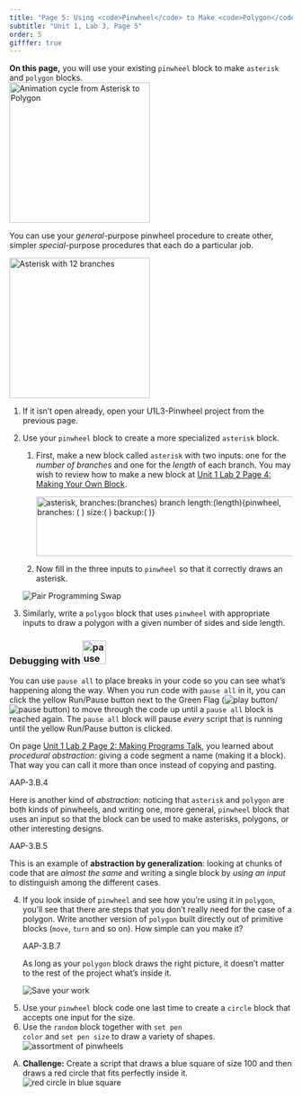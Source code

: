```yaml
---
title: "Page 5: Using <code>Pinwheel</code> to Make <code>Polygon</code>"
subtitle: "Unit 1, Lab 3, Page 5"
order: 5
gifffer: true
---
```


::: learn
<strong>On this page,</strong> you will use your existing <code>pinwheel</code> block to make <code>asterisk</code> and <code>polygon</code> blocks.<br /> <img src="/img/1-introduction/Blockswith-Inputs_img/asteriskpolygonCycle.gif" title="Animation cycle from Asterisk to Polygon" alt="Animation cycle from Asterisk to Polygon" class="indent" height="250"/>
:::

<p>You can use your <em>general</em>-purpose pinwheel procedure to create other, simpler <em>special</em>-purpose procedures that each do a particular job.</p>

::: forYouToDo
<img src="/img/1-introduction/asterisk-new.png" title="Asterisk with 12 branches" alt="Asterisk with 12 branches" class="imageRight" height="250"/>

<ol>

<li>If it isn't open already, open your U1L3-Pinwheel project from the previous page.</li>

<li>

Use your <code>pinwheel</code> block to create a more specialized <code>asterisk</code> block.

<ol>

<li>First, make a new block called <code>asterisk</code> with two inputs: one for the <var>number of branches</var> and one for the <var>length</var> of each branch. You may wish to review how to make a new block at <a href="/unit-1/lab-2/4-making-a-new-block.html" title="Unit 1 Lab 2 Page 4: Making Your Own Block">Unit 1 Lab 2 Page 4: Making Your Own Block</a>.</li>

<img src="/img/1-introduction/asterisk-using-pinwheel.png" title="asterisk, branches:(branches) branch length:(length){pinwheel, branches: ( ) size:( ) backup:( )}" alt="asterisk, branches:(branches) branch length:(length){pinwheel, branches: ( ) size:( ) backup:( )}" width="507" height="106"/>

<li>Now fill in the three inputs to <code>pinwheel</code> so that it correctly draws an asterisk.</li>

</ol>

</li>

<img src="/img/icons/pair-programming-swap.png" title="Pair Programming Swap" alt="Pair Programming Swap" class="inline"/>

<li>Similarly, write a <code>polygon</code> block that uses <code>pinwheel</code> with appropriate inputs to draw a polygon with a given number of sides and side length.<br /></li>

</ol>

::: takeNote
### <strong>Debugging with <img src="/img/2-complexity/Debugging/pause-all-block.png" title="pause all" alt="pause all" height="42"/></strong>

<p>You can use <code>pause all</code> to place breaks in your code so you can see what's happening along the way. When you run code with <code>pause all</code> in it, you can click the yellow Run/Pause button next to the Green Flag (<img src="/img/sys/play-button.png" title="play button" alt="play button"/>/<img src="/img/1-introduction/pause_button.png" title="pause button" alt="pause button"/>) to move through the code up until a <code>pause all</code> block is reached again. The <code>pause all</code> block will pause <em>every</em> script that is running until the yellow Run/Pause button is clicked.</p>
:::
:::

::: takeNote
::: sidenoteBig
<p>On page <a href="/unit-1/lab-2/2-gossip.html" title="Unit 1 Lab 2 Page 2: Making Programs Talk">Unit 1 Lab 2 Page 2: Making Programs Talk</a>, you learned about <em>procedural abstraction:</em> giving a code segment a name (making it a block). That way you can call it more than once instead of copying and pasting.</p>
:::

::: comment
AAP-3.B.4
:::

<p>Here is another kind of <em>abstraction</em>: noticing that <code>asterisk</code> and <code>polygon</code> are both kinds of pinwheels, and writing one, more general, <code>pinwheel</code> block that uses an input so that the block can be used to make asterisks, polygons, or other interesting designs.</p>

::: comment
AAP-3.B.5
:::

<p>This is an example of <strong>abstraction by generalization</strong>: looking at chunks of code that are <em>almost the same</em> and writing a single block by <em>using an input</em> to distinguish among the different cases.</p>
:::

::: forYouToDo
<ol start="4">

<li>If you look inside of <code>pinwheel</code> and see how you're using it in <code>polygon</code>, you'll see that there are steps that you don't really need for the case of a polygon. Write another version of <code>polygon</code> built directly out of primitive blocks (<code>move</code>, <code>turn</code> and so on). How simple can you make it?</li>

::: takeNote
::: comment
AAP-3.B.7
:::

As long as your <code>polygon</code> block draws the right picture, it doesn't matter to the rest of the project what's inside it.
:::

<img src="/img/icons/save-now.png" title="Save your work" alt="Save your work" class="inline"/>

</ol>
:::

::: ifTime
<ol start="5">

<li>Use your <code>pinwheel</code> block code one last time to create a <code>circle</code> block that accepts one input for the size.</li>

<li>Use the <code>random</code> block together with <code>set pen color</code> and <code>set pen size</code> to draw a variety of shapes.<br /> <img src="/img/1-introduction/assorted-pinwheels.png" title="assortment of pinwheels" alt="assortment of pinwheels" class="indent"/></li>

</ol>
:::

::: takeItFurther
<ol type="A">

<li><strong>Challenge:</strong> Create a script that draws a blue square of size 100 and then draws a red circle that fits perfectly inside it.<br /> <img src="/img/1-introduction/red-circle-in-blue-square.png" title="red circle in blue square" alt="red circle in blue square" class="indent"/><br /></li>

</ol>
:::
